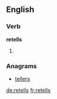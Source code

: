 ==English==

===Verb===
'''retells'''

# {{third-person singular of|[[retell]]}}

===Anagrams===
* [[tellers#English|tellers]]

[[de:retells]]
[[fr:retells]]